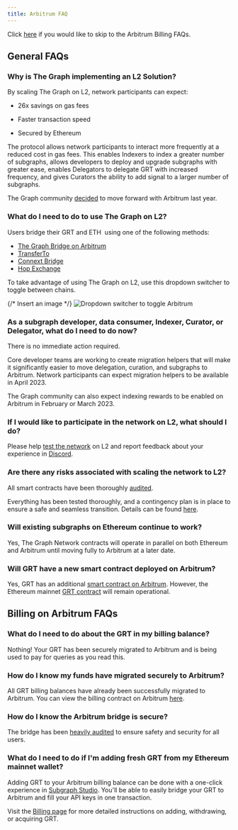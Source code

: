 ```yaml
---
title: Arbitrum FAQ
---
```


Click [here](#billing-on-arbitrum-faqs) if you would like to skip to the Arbitrum Billing FAQs.

## General FAQs

### Why is The Graph implementing an L2 Solution?

By scaling The Graph on L2, network participants can expect:

- 26x savings on gas fees

- Faster transaction speed

- Secured by Ethereum

The protocol allows network participants to interact more frequently at a reduced cost in gas fees. This enables Indexers to index a greater number of subgraphs, allows developers to deploy and upgrade subgraphs with greater ease, enables Delegators to delegate GRT with increased frequency, and gives Curators the ability to add signal to a larger number of subgraphs.

The Graph community [decided](https://forum.thegraph.com/t/gip-0031-arbitrum-grt-bridge/3305) to move forward with Arbitrum last year.

### What do I need to do to use The Graph on L2?

Users bridge their GRT and ETH  using one of the following methods:

- [The Graph Bridge on Arbitrum](https://bridge.arbitrum.io/?l2ChainId=42161)
- [TransferTo](https://transferto.xyz/swap)
- [Connext Bridge](https://bridge.connext.network/)
- [Hop Exchange](https://app.hop.exchange/#/send?token=ETH)

To take advantage of using The Graph on L2, use this dropdown switcher to toggle between chains.

{/* Insert an image */} ![Dropdown switcher to toggle Arbitrum](/img/arbitrum-screenshot-toggle.png)

### As a subgraph developer, data consumer, Indexer, Curator, or Delegator, what do I need to do now?

There is no immediate action required.

Core developer teams are working to create migration helpers that will make it significantly easier to move delegation, curation, and subgraphs to Arbitrum. Network participants can expect migration helpers to be available in April 2023.

The Graph community can also expect indexing rewards to be enabled on Arbitrum in February or March 2023.

### If I would like to participate in the network on L2, what should I do?

Please help [test the network](https://testnet.thegraph.com/explorer) on L2 and report feedback about your experience in [Discord](https://discord.gg/vtvv7FP).

### Are there any risks associated with scaling the network to L2?

All smart contracts have been thoroughly [audited](https://github.com/graphprotocol/contracts/blob/dev/audits/OpenZeppelin/2022-07-graph-arbitrum-bridge-audit.pdf).

Everything has been tested thoroughly, and a contingency plan is in place to ensure a safe and seamless transition. Details can be found [here](https://forum.thegraph.com/t/gip-0037-the-graph-arbitrum-deployment-with-linear-rewards-minted-in-l2/3551#risks-and-security-considerations-20).

### Will existing subgraphs on Ethereum continue to work?

Yes, The Graph Network contracts will operate in parallel on both Ethereum and Arbitrum until moving fully to Arbitrum at a later date.

### Will GRT have a new smart contract deployed on Arbitrum?

Yes, GRT has an additional [smart contract on Arbitrum](https://arbiscan.io/address/0x9623063377ad1b27544c965ccd7342f7ea7e88c7). However, the Ethereum mainnet [GRT contract](https://etherscan.io/token/0xc944e90c64b2c07662a292be6244bdf05cda44a7) will remain operational.

## Billing on Arbitrum FAQs

### What do I need to do about the GRT in my billing balance?

Nothing! Your GRT has been securely migrated to Arbitrum and is being used to pay for queries as you read this.

### How do I know my funds have migrated securely to Arbitrum?

All GRT billing balances have already been successfully migrated to Arbitrum. You can view the billing contract on Arbitrum [here](https://arbiscan.io/address/0x1B07D3344188908Fb6DEcEac381f3eE63C48477a).

### How do I know the Arbitrum bridge is secure?

The bridge has been [heavily audited](https://code4rena.com/contests/2022-10-the-graph-l2-bridge-contest) to ensure safety and security for all users.

### What do I need to do if I'm adding fresh GRT from my Ethereum mainnet wallet?

Adding GRT to your Arbitrum billing balance can be done with a one-click experience in [Subgraph Studio](https://thegraph.com/studio/). You'll be able to easily bridge your GRT to Arbitrum and fill your API keys in one transaction.

Visit the [Billing page](https://thegraph.com/docs/en/billing/) for more detailed instructions on adding, withdrawing, or acquiring GRT.
